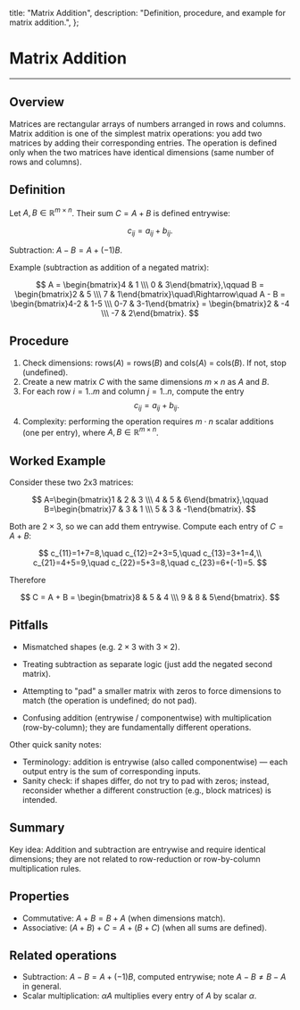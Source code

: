   title: "Matrix Addition",
  description: "Definition, procedure, and example for matrix addition.",
};

# Matrix Addition

---

## Overview

Matrices are rectangular arrays of numbers arranged in rows and columns. Matrix addition is one of the simplest matrix operations: you add two matrices by adding their corresponding entries. The operation is defined only when the two matrices have identical dimensions (same number of rows and columns).

## Definition

Let $A,B \in \mathbb{R}^{m\times n}$. Their sum $C = A + B$ is defined entrywise:

$$
c_{ij} = a_{ij} + b_{ij}.
$$

Subtraction: $A - B = A + (-1)B$.

Example (subtraction as addition of a negated matrix):

$$
A = \begin{bmatrix}4 & 1 \\\ 0 & 3\end{bmatrix},\qquad
B = \begin{bmatrix}2 & 5 \\\ 7 & 1\end{bmatrix}\quad\Rightarrow\quad
A - B = \begin{bmatrix}4-2 & 1-5 \\\ 0-7 & 3-1\end{bmatrix} = \begin{bmatrix}2 & -4 \\\ -7 & 2\end{bmatrix}.
$$

## Procedure

1. Check dimensions: rows$(A)$ = rows$(B)$ and cols$(A)$ = cols$(B)$. If not, stop (undefined).
2. Create a new matrix $C$ with the same dimensions $m\times n$ as $A$ and $B$.
3. For each row $i=1..m$ and column $j=1..n$, compute the entry
   $$c_{ij} = a_{ij} + b_{ij}.$$
4. Complexity: performing the operation requires $m\cdot n$ scalar additions (one per entry), where $A,B\in\mathbb{R}^{m\times n}$.

## Worked Example

Consider these two 2x3 matrices:

$$
A=\begin{bmatrix}1 & 2 & 3 \\\ 4 & 5 & 6\end{bmatrix},\qquad
B=\begin{bmatrix}7 & 3 & 1 \\\ 5 & 3 & -1\end{bmatrix}.
$$

Both are $2\times3$, so we can add them entrywise. Compute each entry of $C=A+B$:

$$
c_{11}=1+7=8,\quad c_{12}=2+3=5,\quad c_{13}=3+1=4,\\
c_{21}=4+5=9,\quad c_{22}=5+3=8,\quad c_{23}=6+(-1)=5.
$$

Therefore

$$
C = A + B = \begin{bmatrix}8 & 5 & 4 \\\ 9 & 8 & 5\end{bmatrix}.
$$

## Pitfalls

- Mismatched shapes (e.g. $2\times 3$ with $3\times 2$).
- Treating subtraction as separate logic (just add the negated second matrix).

- Attempting to "pad" a smaller matrix with zeros to force dimensions to match (the operation is undefined; do not pad).
- Confusing addition (entrywise / componentwise) with multiplication (row-by-column); they are fundamentally different operations.

Other quick sanity notes:

- Terminology: addition is entrywise (also called componentwise) — each output entry is the sum of corresponding inputs.
- Sanity check: if shapes differ, do not try to pad with zeros; instead, reconsider whether a different construction (e.g., block matrices) is intended.

## Summary

Key idea: Addition and subtraction are entrywise and require identical dimensions; they are not related to row-reduction or row-by-column multiplication rules.

## Properties

- Commutative: $A+B = B+A$ (when dimensions match).
- Associative: $(A+B)+C = A+(B+C)$ (when all sums are defined).

## Related operations

- Subtraction: $A-B = A + (-1)B$, computed entrywise; note $A-B \ne B-A$ in general.
- Scalar multiplication: $\alpha A$ multiplies every entry of $A$ by scalar $\alpha$.
